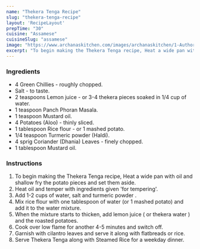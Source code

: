 ---
name: "Thekera Tenga Recipe"
slug: "thekera-tenga-recipe"
layout: 'RecipeLayout'
prepTime: "30"
cuisine: "Assamese"
cuisineSlug: "assamese"
image: "https://www.archanaskitchen.com/images/archanaskitchen/1-Author/umar/Thekera_Tenga.jpg"
excerpt: "To begin making the Thekera Tenga recipe, Heat a wide pan with oil and shallow fry the potato pieces and set them aside"
---

### Ingredients

- 4 Green Chillies - roughly chopped.
- Salt - to taste.
- 2 teaspoons Lemon juice - or 3-4 thekera pieces soaked in 1/4 cup of water.
- 1 teaspoon Panch Phoran Masala.
- 1 teaspoon Mustard oil.
- 4 Potatoes (Aloo) - thinly sliced.
- 1 tablespoon Rice flour - or 1 mashed potato.
- 1/4 teaspoon Turmeric powder (Haldi).
- 4 sprig Coriander (Dhania) Leaves - finely chopped.
- 1 tablespoon Mustard oil.

### Instructions

1. To begin making the Thekera Tenga recipe, Heat a wide pan with oil and shallow fry the potato pieces and set them aside.
1. Heat oil and temper with ingredients given 'for tempering'.
1. Add 1-2 cups of water, salt and turmeric powder .
1. Mix rice flour with one tablespoon of water (or 1 mashed potato) and add it to the water mixture.
1. When the mixture starts to thicken, add lemon juice ( or thekera water ) and  the roasted potatoes.
1. Cook over low flame for another 4-5 minutes and switch off.
1.  Garnish with cilantro leaves and serve it along with flatbreads or rice.
1. Serve Thekera Tenga along with Steamed Rice for a weekday dinner.
